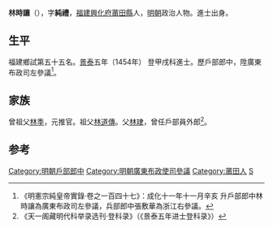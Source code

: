 {{明清人物信息框
| 姓名 = 林時讓
| 原名 =
| 圖片名稱 = 
| 圖片大小 = 220px
| 圖片說明 = 
| 最高職務 = 廣東布政司左參議
| 國家 = 大明
| 爵位 =
| 籍貫 = [[福建|福建]][[興化府|興化府]][[莆田縣|莆田縣]]民籍
| 族裔 = 
| 字號 = 字純禮
| 室名 = 
| 諡號 = 
| 出生日期 = 永樂二十一年（1423年）
| 出生地點 = 
| 逝世日期 = 卒年不詳
| 逝世地點 = 
| 墓葬 =
| 配偶 =
| 親屬 = 
| 出身 = 
*景泰五年甲戌科進士出身
| 經歷 = 
| 著作 =
}}

'''林時讓'''（{{bd|1423年||？}}），字'''純禮'''，[[福建|福建]][[興化府|興化府]][[莆田縣|莆田縣]]人，[[明朝|明朝]]政治人物。進士出身。

==生平==
福建鄉試第五十五名。[[景泰|景泰]]五年（1454年）<!---，參加甲戌科[[會試|會試]]，得[[貢士|貢士]]第一百九十七名。[[殿試|殿試]]登[[進士|進士]]第二甲第六十三名--->登甲戌科進士。歷戶部郎中，陞廣東布政司左參議<ref>《明憲宗純皇帝實錄·卷之一百四十七》：成化十一年十一月辛亥 升戶部郎中林時讓為廣東布政司左參議，兵部郎中張敷華為浙江右參議。</ref>。

==家族==
曾祖父[[林季|林季]]，元推官。祖父[[林道傳|林道傳]]。父[[林珒|林珒]]，曾任戶部員外郎<ref>《天一阁藏明代科举录选刊·登科录》（《景泰五年进士登科录》）</ref>。

==参考==
{{reflist}}
{{明朝人物小作品}}
{{景泰五年甲戌科殿試金榜}}
{{DEFAULTSORT:Lin林}}

[[Category:明朝戶部郎中|Category:明朝戶部郎中]]
[[Category:明朝廣東布政使司參議|Category:明朝廣東布政使司參議]]
[[Category:莆田人|Category:莆田人]]
[[Category:林姓|S]]